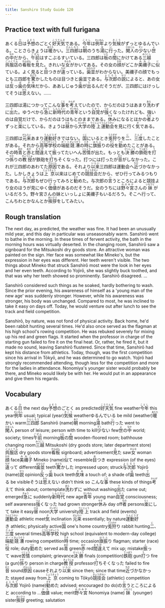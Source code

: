 ```yaml
---
title: Sanshiro Study Guide 120
---
```


## Practice text with full furigana

<p>
あくる<ruby><rb>日</rb><rt>ひ</rt></ruby>は<ruby><rb>予想</rb><rt>よそう</rt></ruby>のごとく<ruby><rb>好天気</rb><rt>こうてんき</rt></ruby>である。<ruby><rb>今年</rb><rt>ことし</rt></ruby>は<ruby><rb>例年</rb><rt>れいねん</rt></ruby>より<ruby><rb>気候</rb><rt>きこう</rt></ruby>がずっとゆるんでいる。ことさらきょうは<ruby><rb>暖</rb><rt>あたた</rt></ruby>かい。<ruby><rb>三四郎</rb><rt>さんしろう</rt></ruby>は<ruby><rb>朝</rb><rt>あさ</rt></ruby>のうち<ruby><rb>湯</rb><rt>ゆ</rt></ruby>に<ruby><rb>行</rb><rt>い</rt></ruby>った。<ruby><rb>閑人</rb><rt>ひまじん</rt></ruby>の<ruby><rb>少</rb><rt>すく</rt></ruby>ない<ruby><rb>世</rb><rt>よ</rt></ruby>の<ruby><rb>中</rb><rt>なか</rt></ruby>だから、<ruby><rb>午前</rb><rt>ごぜん</rt></ruby>はすこぶるすいている。三四郎は<ruby><rb>板</rb><rt>いた</rt></ruby>の<ruby><rb>間</rb><rt>ま</rt></ruby>にかけてある<ruby><rb>三越</rb><rt>みつこし</rt></ruby><ruby><rb>呉服店</rb><rt>ごふくてん</rt></ruby>の<ruby><rb>看板</rb><rt>かんばん</rt></ruby>を<ruby><rb>見</rb><rt>み</rt></ruby>た。きれいな<ruby><rb>女</rb><rt>おんな</rt></ruby>がかいてある。その女の<ruby><rb>顔</rb><rt>かお</rt></ruby>がどこか<ruby><rb>美禰子</rb><rt>みねこ</rt></ruby>に<ruby><rb>似</rb><rt>に</rt></ruby>ている。よく見ると<ruby><rb>目</rb><rt>め</rt></ruby>つきが<ruby><rb>違</rb><rt>ちが</rt></ruby>っている。<ruby><rb>歯並</rb><rt>はならび</rt></ruby>がわからない。美禰子の顔でもっとも三四郎を<ruby><rb>驚</rb><rt>おどろ</rt></ruby>かしたものは目つきと歯並である。<ruby><rb>与次郎</rb><rt>よじろう</rt></ruby>の<ruby><rb>説</rb><rt>せつ</rt></ruby>によると、あの女は<ruby><rb>反</rb><rt>そ</rt></ruby>っ<ruby><rb>歯</rb><rt>ぱ</rt></ruby>の<ruby><rb>気味</rb><rt>きみ</rt></ruby>だから、ああしじゅう<ruby><rb>歯</rb><rt>は</rt></ruby>が<ruby><rb>出</rb><rt>で</rt></ruby>るんだそうだが、三四郎にはけっしてそうは<ruby><rb>思</rb><rt>おも</rt></ruby>えない。……
</p>

<p>
三四郎は湯につかってこんな<ruby><rb>事</rb><rt>こと</rt></ruby>を<ruby><rb>考</rb><rt>かんが</rt></ruby>えていたので、からだのほうはあまり<ruby><rb>洗</rb><rt>あら</rt></ruby>わずに<ruby><rb>出</rb><rt>で</rt></ruby>た。ゆうべから<ruby><rb>急</rb><rt>きゅう</rt></ruby>に<ruby><rb>新時代</rb><rt>しんじだい</rt></ruby>の<ruby><rb>青年</rb><rt>せいねん</rt></ruby>という<ruby><rb>自覚</rb><rt>じかく</rt></ruby>が<ruby><rb>強</rb><rt>つよ</rt></ruby>くなったけれども、強いのは自覚だけで、からだのほうはもとのままである。<ruby><rb>休</rb><rt>やす</rt></ruby>みになるとほかの<ruby><rb>者</rb><rt>もの</rt></ruby>よりずっと<ruby><rb>楽</rb><rt>らく</rt></ruby>にしている。きょうは<ruby><rb>昼</rb><rt>ひる</rt></ruby>から<ruby><rb>大学</rb><rt>だいがく</rt></ruby>の<ruby><rb>陸上</rb><rt>りくじょう</rt></ruby><ruby><rb>運動会</rb><rt>うんどうかい</rt></ruby>を見に行く<ruby><rb>気</rb><rt>き</rt></ruby>である。
</p>

<p>
三四郎は<ruby><rb>元来</rb><rt>がんらい</rt></ruby>あまり<ruby><rb>運動好</rb><rt>うんどうず</rt></ruby>きではない。<ruby><rb>国</rb><rt>くに</rt></ruby>にいるとき<ruby><rb>兎狩</rb><rt>うさぎが</rt></ruby>りを<ruby><rb>二</rb><rt>に</rt></ruby>、<ruby><rb>三度</rb><rt>さんど</rt></ruby>したことがある。それから<ruby><rb>高等学校</rb><rt>こうとうがっこう</rt></ruby>の<ruby><rb>端艇</rb><rt>ボート</rt></ruby><ruby><rb>競漕</rb><rt>きょうそう</rt></ruby>の<ruby><rb>時</rb><rt>とき</rt></ruby>に<ruby><rb>旗振</rb><rt>はたふ</rt></ruby>りの<ruby><rb>役</rb><rt>やく</rt></ruby>を<ruby><rb>勤</rb><rt>つと</rt></ruby>めたことがある。その時<ruby><rb>青</rb><rt>あお</rt></ruby>と<ruby><rb>赤</rb><rt>あか</rt></ruby>と<ruby><rb>間違</rb><rt>まちが</rt></ruby>えて<ruby><rb>振</rb><rt>ふ</rt></ruby>ってたいへん<ruby><rb>苦情</rb><rt>くじょう</rt></ruby>が出た。もっとも<ruby><rb>決勝</rb><rt>けっしょう</rt></ruby>の<ruby><rb>鉄砲</rb><rt>てっぽう</rt></ruby>を<ruby><rb>打</rb><rt>う</rt></ruby>つ<ruby><rb>係</rb><rt>かか</rt></ruby>りの<ruby><rb>教授</rb><rt>きょうじゅ</rt></ruby>が鉄砲を<ruby><rb>打</rb><rt>う</rt></ruby>ちそくなった。打つには打ったが<ruby><rb>音</rb><rt>おと</rt></ruby>がしなかった。これが三四郎のあわてた<ruby><rb>原因</rb><rt>げんいん</rt></ruby>である。それより<ruby><rb>以来</rb><rt>いらい</rt></ruby>三四郎は運動会へ<ruby><rb>近</rb><rt>ちか</rt></ruby>づかなかった。しかしきょうは<ruby><rb>上京</rb><rt>じょうきょう</rt></ruby>以来はじめての<ruby><rb>競技会</rb><rt>きょうぎかい</rt></ruby>だから、ぜひ行ってみるつもりである。<ruby><rb>与次郎</rb><rt>よじろう</rt></ruby>もぜひ行ってみろと<ruby><rb>勧</rb><rt>すす</rt></ruby>めた。与次郎の<ruby><rb>言</rb><rt>い</rt></ruby>うところによると競技より女のほうが見にゆく<ruby><rb>価値</rb><rt>かち</rt></ruby>があるのだそうだ。女のうちには<ruby><rb>野々宮</rb><rt>ののみや</rt></ruby>さんの<ruby><rb>妹</rb><rt>いもうと</rt></ruby>がいるだろう。野々宮さんの妹といっしょに美禰子もいるだろう。そこへ行って、こんちわとかなんとか<ruby><rb>挨拶</rb><rt>あいさつ</rt></ruby>をしてみたい。
</p>


## Rough translation

The next day, as predicted, the weather was fine. It had been an unusually mild year, and this day in particular was unseasonably warm. Sanshirō went to bathe in the morning. In these times of fervent activity, the bath in the morning hours was virtually deserted. In the changing room, Sanshirō saw a signboard for the Mitsukoshi dry goods store. An attractive woman was painted on the sign. Her face was somewhat like Mineko's, but the expression in her eyes was different. Her teeth weren't visible. The two things about Mineko that struck Sanshirō most were the look in her eyes and her even teeth. According to Yojirō, she was slightly buck toothed, and that was why her teeth showed so prominently. Sanshirō disagreed. ...

Sanshirō considered such things as he soaked, hardly bothering to wash. Since the prior evening, his awareness of himself as a 'young man of the new age' was suddenly stronger. However, while his awareness was stronger, his body was unchanged. Compared to most, he was inclined to take it easy on days off. Today, he would venture out after lunch to see the track and field competition.

Sanshirō, by nature, was not fond of physical activity. Back home, he'd been rabbit hunting several times. He'd also once served as the flagman at his high school's rowing competition. He was rebuked severely for mixing up his red and green flags. It started when the professor in charge of the starting gun failed to fire it on the final heat. Or, rather, he fired it, but it made no sound, leaving Sanshirō flustered. Since that time, Sanshirō had kept his distance from athletics. Today, though, was the first competition since his arrival in Tōkyō, and he was determined to go watch. Yojirō had strongly recommended attending, though less for the competition and more for the ladies in attendance. Nonomiya's younger sister would probably be there, and Mineko would likely be with her. He would put in an appearance and give them his regards.    


## Vocabulary

<p>
<span class="vocabstudy">あくる<ruby><rb>日</rb><rt>ひ</rt></ruby>&nbsp;the next day</span><span class="vocabstudy"><ruby><rb>予想</rb><rt>よそう</rt></ruby>のごとく&nbsp;as predicted</span><span class="vocabstudy"><ruby><rb>好天気</rb><rt>こうてんき</rt></ruby>&nbsp;fine weather</span><span class="vocabstudy"><ruby><rb>今年</rb><rt>ことし</rt></ruby>&nbsp;this year</span><span class="vocabstudy"><ruby><rb>例年</rb><rt>れいねん</rt></ruby>&nbsp;usual; typical (year)</span><span class="vocabstudy"><ruby><rb>気候</rb><rt>きこう</rt></ruby>&nbsp;weather</span><span class="vocabstudy">ゆるんでいる&nbsp;be mild (weather)</span><span class="vocabstudy"><ruby><rb>暖</rb><rt>あたた</rt></ruby>かい&nbsp;warm</span><span class="vocabstudy"><ruby><rb>三四郎</rb><rt>さんしろう</rt></ruby>&nbsp;Sanshirō (name)</span><span class="vocabstudy"><ruby><rb>朝</rb><rt>あさ</rt></ruby>&nbsp;morning</span><span class="vocabstudy"><ruby><rb>湯</rb><rt>ゆ</rt></ruby>&nbsp;bath</span><span class="vocabstudy"><ruby><rb>行</rb><rt>い</rt></ruby>った&nbsp;went to</span><span class="vocabstudy"><ruby><rb>閑人</rb><rt>ひまじん</rt></ruby>&nbsp;person of leisure; person with time to kill</span><span class="vocabstudy"><ruby><rb>少</rb><rt>すく</rt></ruby>ない&nbsp;few</span><span class="vocabstudy"><ruby><rb>世</rb><rt>よ</rt></ruby>の<ruby><rb>中</rb><rt>なか</rt></ruby>&nbsp;world; society; times</span><span class="vocabstudy"><ruby><rb>午前</rb><rt>ごぜん</rt></ruby>&nbsp;morning</span><span class="vocabstudy"><ruby><rb>板</rb><rt>いた</rt></ruby>の<ruby><rb>間</rb><rt>ま</rt></ruby>&nbsp;wooden-floored room; bathhouse changing room</span><span class="vocabstudy"><ruby><rb>三越</rb><rt>みつこし</rt></ruby>&nbsp;Mitsukoshi (dry goods store; later department store)</span><span class="vocabstudy"><ruby><rb>呉服店</rb><rt>ごふくてん</rt></ruby>&nbsp;dry goods store</span><span class="vocabstudy"><ruby><rb>看板</rb><rt>かんばん</rt></ruby>&nbsp;signboard; advertisement</span><span class="vocabstudy"><ruby><rb>見</rb><rt>み</rt></ruby>た&nbsp;saw</span><span class="vocabstudy"><ruby><rb>女</rb><rt>おんな</rt></ruby>&nbsp;woman</span><span class="vocabstudy"><ruby><rb>顔</rb><rt>かお</rt></ruby>&nbsp;face</span><span class="vocabstudy"><ruby><rb>美禰子</rb><rt>みねこ</rt></ruby>&nbsp;Mineko (name)</span><span class="vocabstudy"><ruby><rb>似</rb><rt>に</rt></ruby>て&nbsp;resemble</span><span class="vocabstudy"><ruby><rb>目</rb><rt>め</rt></ruby>つき&nbsp;expression (of the eyes)</span><span class="vocabstudy"><ruby><rb>違</rb><rt>ちが</rt></ruby>って&nbsp;different</span><span class="vocabstudy"><ruby><rb>歯並</rb><rt>はならび</rt></ruby>&nbsp;teeth</span><span class="vocabstudy"><ruby><rb>驚</rb><rt>おどろ</rt></ruby>かした&nbsp;impressed upon; struck</span><span class="vocabstudy"><ruby><rb>与次郎</rb><rt>よじろう</rt></ruby>&nbsp;Yojirō (name)</span><span class="vocabstudy"><ruby><rb>説</rb><rt>せつ</rt></ruby>&nbsp;opinion</span><span class="vocabstudy"><ruby><rb>反</rb><rt>そ</rt></ruby>っ<ruby><rb>歯</rb><rt>ぱ</rt></ruby>&nbsp;buck teeth</span><span class="vocabstudy"><ruby><rb>気味</rb><rt>きみ</rt></ruby>&nbsp;a touch of; a shade of</span><span class="vocabstudy"><ruby><rb>歯</rb><rt>は</rt></ruby>&nbsp;teeth</span><span class="vocabstudy"><ruby><rb>出</rb><rt>で</rt></ruby>る&nbsp;be visible</span><span class="vocabstudy">そうは<ruby><rb>思</rb><rt>おも</rt></ruby>えない&nbsp;didn't think so</span>
<span class="vocabstudy">こんな<ruby><rb>事</rb><rt>こと</rt></ruby>&nbsp;these kinds of things</span><span class="vocabstudy"><ruby><rb>考</rb><rt>かんが</rt></ruby>えて&nbsp;think about; contemplate</span><span class="vocabstudy"><ruby><rb>洗</rb><rt>あら</rt></ruby>わずに&nbsp;without washing</span><span class="vocabstudy"><ruby><rb>出</rb><rt>で</rt></ruby>た&nbsp;came out; emerged</span><span class="vocabstudy"><ruby><rb>急</rb><rt>きゅう</rt></ruby>に&nbsp;suddenly</span><span class="vocabstudy"><ruby><rb>新時代</rb><rt>しんじだい</rt></ruby>&nbsp;new age</span><span class="vocabstudy"><ruby><rb>青年</rb><rt>せいねん</rt></ruby>&nbsp;young man</span><span class="vocabstudy"><ruby><rb>自覚</rb><rt>じかく</rt></ruby>&nbsp;consciousness; self awareness</span><span class="vocabstudy"><ruby><rb>強</rb><rt>つよ</rt></ruby>くなった&nbsp;had grown stronger</span><span class="vocabstudy"><ruby><rb>休</rb><rt>やす</rt></ruby>み&nbsp;day off</span><span class="vocabstudy"><ruby><rb>者</rb><rt>もの</rt></ruby>&nbsp;persons</span><span class="vocabstudy"><ruby><rb>楽</rb><rt>らく</rt></ruby>にして&nbsp;take it easy</span><span class="vocabstudy"><ruby><rb>昼</rb><rt>ひる</rt></ruby>&nbsp;noon</span><span class="vocabstudy"><ruby><rb>大学</rb><rt>だいがく</rt></ruby>&nbsp;university</span><span class="vocabstudy"><ruby><rb>陸上</rb><rt>りくじょう</rt></ruby>&nbsp;track and field (events)</span><span class="vocabstudy"><ruby><rb>運動会</rb><rt>うんどうかい</rt></ruby>&nbsp;athletic meet</span><span class="vocabstudy"><ruby><rb>気</rb><rt>き</rt></ruby>&nbsp;inclination</span>
<span class="vocabstudy"><ruby><rb>元来</rb><rt>がんらい</rt></ruby>&nbsp;essentially; by nature</span><span class="vocabstudy"><ruby><rb>運動好</rb><rt>うんどうず</rt></ruby>き&nbsp;athletic; physically active</span><span class="vocabstudy"><ruby><rb>国</rb><rt>くに</rt></ruby>&nbsp;one's home country</span><span class="vocabstudy"><ruby><rb>兎狩</rb><rt>うさぎが</rt></ruby>り&nbsp;rabbit hunting</span><span class="vocabstudy"><ruby><rb>二</rb><rt>に</rt></ruby>、<ruby><rb>三度</rb><rt>さんど</rt></ruby>&nbsp;several times</span><span class="vocabstudy"><ruby><rb>高等学校</rb><rt>こうとうがっこう</rt></ruby>&nbsp;high school (equivalent to modern-day college)</span><span class="vocabstudy"><ruby><rb>端艇</rb><rt>ボート</rt></ruby><ruby><rb>競漕</rb><rt>きょうそう</rt></ruby>&nbsp;rowing competition</span><span class="vocabstudy"><ruby><rb>時</rb><rt>とき</rt></ruby>&nbsp;time; occasion</span><span class="vocabstudy"><ruby><rb>旗振</rb><rt>はたふ</rt></ruby>り&nbsp;flagman; starter (race)</span><span class="vocabstudy"><ruby><rb>役</rb><rt>やく</rt></ruby>&nbsp;role; duty</span><span class="vocabstudy"><ruby><rb>勤</rb><rt>つと</rt></ruby>めた&nbsp;served as</span><span class="vocabstudy"><ruby><rb>青</rb><rt>あお</rt></ruby>&nbsp;green</span><span class="vocabstudy"><ruby><rb>赤</rb><rt>あか</rt></ruby>&nbsp;red</span><span class="vocabstudy"><ruby><rb>間違</rb><rt>まちが</rt></ruby>えて&nbsp;mix up; mistake</span><span class="vocabstudy"><ruby><rb>振</rb><rt>ふ</rt></ruby>って&nbsp;wave</span><span class="vocabstudy"><ruby><rb>苦情</rb><rt>くじょう</rt></ruby>&nbsp;complaint; grievance</span><span class="vocabstudy"><ruby><rb>決勝</rb><rt>けっしょう</rt></ruby>&nbsp;finals (competition)</span><span class="vocabstudy"><ruby><rb>鉄砲</rb><rt>てっぽう</rt></ruby>&nbsp;gun</span><span class="vocabstudy"><ruby><rb>打</rb><rt>う</rt></ruby>つ&nbsp;fire (a gun)</span><span class="vocabstudy"><ruby><rb>係</rb><rt>かか</rt></ruby>り&nbsp;person in charge</span><span class="vocabstudy"><ruby><rb>教授</rb><rt>きょうじゅ</rt></ruby>&nbsp;professor</span><span class="vocabstudy"><ruby><rb>打</rb><rt>う</rt></ruby>ちそくなった&nbsp;failed to fire</span><span class="vocabstudy"><ruby><rb>音</rb><rt>おと</rt></ruby>&nbsp;sound</span><span class="vocabstudy"><ruby><rb>原因</rb><rt>げんいん</rt></ruby>&nbsp;cause</span><span class="vocabstudy">それより<ruby><rb>以来</rb><rt>いらい</rt></ruby>&nbsp;since then; since that time</span><span class="vocabstudy"><ruby><rb>近</rb><rt>ちか</rt></ruby>づかなかった&nbsp;stayed away from</span><span class="vocabstudy"><ruby><rb>上京</rb><rt>じょうきょう</rt></ruby>&nbsp;coming to Tōkyō</span><span class="vocabstudy"><ruby><rb>競技会</rb><rt>きょうぎかい</rt></ruby>&nbsp;(athletic) competition</span><span class="vocabstudy"><ruby><rb>与次郎</rb><rt>よじろう</rt></ruby>&nbsp;Yojirō (name)</span><span class="vocabstudy"><ruby><rb>勧</rb><rt>すす</rt></ruby>めた&nbsp;advised; encouraged (to do)</span><span class="vocabstudy">の<ruby><rb>言</rb><rt>い</rt></ruby>うところによると&nbsp;according to ...</span><span class="vocabstudy"><ruby><rb>価値</rb><rt>かち</rt></ruby>&nbsp;value; merit</span><span class="vocabstudy"><ruby><rb>野々宮</rb><rt>ののみや</rt></ruby>&nbsp;Nonomiya (name)</span><span class="vocabstudy"><ruby><rb>妹</rb><rt>いもうと</rt></ruby>&nbsp;(younger) sister</span><span class="vocabstudy"><ruby><rb>挨拶</rb><rt>あいさつ</rt></ruby>&nbsp;greeting; salutation</span>
</p>
